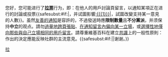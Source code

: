{{{icon|[[File:Information.svg|25px]] }}}您好，您可能进行了'''[[Wikipedia:拉票|拉票]]'''行为，即：在他人的用戶討論頁留言，以通知某項正在进行的討論或投票{{<includeonly>safesubst:</includeonly>#if:{{{1|}}}|，并试圖影響[[:{{{1}}}]]|，試圖改變支持某一意見的人數}}。虽然[[Wikipedia:拉票#友善通知|友善的通知]]是容許的，不過發送時應'''限制數量'''且'''不分黨派'''，并须保持'''中立'''的观点。請勿[[Wikipedia:拉票#過量的跨頁張貼|過量地跨頁張貼]]、[[Wikipedia:拉票#推銷立場|在通知留言內偏向某一立場]]，或[[Wikipedia:拉票#堆積票數|選擇性地僅向那些與自己立場相同的用戶留言]]。請尊重維基百科在建立[[Wikipedia:共識|共識]]上的一般性原則：作出的決定應能反映社群的主流意見。{{<includeonly>safesubst:</includeonly>#if:{{{2|}}}|{{{2}}}|谢谢。}}<!-- Template:uw-canvass --><noinclude>
{{Singlenotice}}
[[Category:用戶警告模板|拉]]
</noinclude>